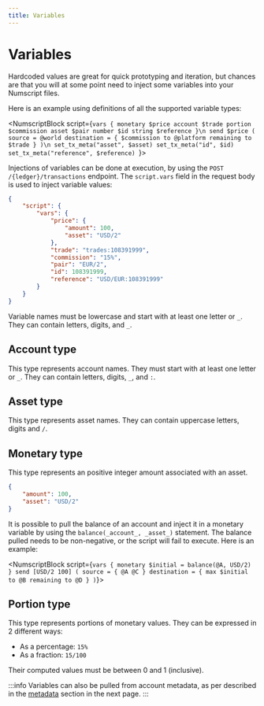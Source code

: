 ```yaml
---
title: Variables
---
```


# Variables
Hardcoded values are great for quick prototyping and iteration, but chances are that you will at some point need to inject some variables into your Numscript files.

Here is an example using definitions of all the supported variable types:

<NumscriptBlock script={`vars {
  monetary $price
  account $trade
  portion $commission
  asset $pair
  number $id
  string $reference
}\n
send $price (
  source = @world
  destination = {
    $commission to @platform
    remaining to $trade
  }
)\n
set_tx_meta("asset", $asset)
set_tx_meta("id", $id)
set_tx_meta("reference", $reference)
`}></NumscriptBlock>

Injections of variables can be done at execution, by using the `POST /{ledger}/transactions` endpoint.
The `script.vars` field in the request body is used to inject variable values:

```json
{
    "script": {
        "vars": {
            "price": {
                "amount": 100,
                "asset": "USD/2"
            },
            "trade": "trades:108391999",
            "commission": "15%",
            "pair": "EUR/2",
            "id": 108391999,
            "reference": "USD/EUR:108391999"
        }
    }
}
```

Variable names must be lowercase and start with at least one letter or `_`.
They can contain letters, digits, and `_`.

## Account type

This type represents account names. They must start with at least one letter or `_`.
They can contain letters, digits, `_`, and `:`.

## Asset type

This type represents asset names. They can contain uppercase letters, digits and `/`.

## Monetary type

This type represents an positive integer amount associated with an asset.
```json
{
    "amount": 100,
    "asset": "USD/2"
}
```

It is possible to pull the balance of an account and inject it in a monetary variable by using the `balance(_account_, _asset_)` statement.
The balance pulled needs to be non-negative, or the script will fail to execute. Here is an example:

<NumscriptBlock script={`vars {
    monetary $initial = balance(@A, USD/2)
}
send [USD/2 100] (
    source = {
        @A
        @C
    }
    destination = {
        max $initial to @B
        remaining to @D
    }
)`}></NumscriptBlock>

## Portion type

This type represents portions of monetary values.
They can be expressed in 2 different ways:
* As a percentage: `15%`
* As a fraction: `15/100`

Their computed values must be between 0 and 1 (inclusive).

:::info
Variables can also be pulled from account metadata, as per described in the [metadata](/ledger/v1/reference/numscript/metadata) section in the next page.
:::
